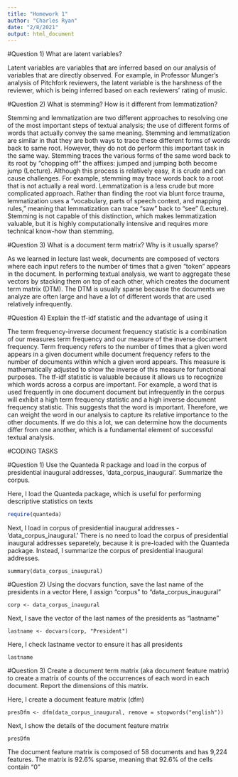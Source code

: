 ```yaml
---
title: "Homework 1"
author: "Charles Ryan"
date: "2/8/2021"
output: html_document
---
```

#Question 1) What are latent variables?


Latent variables are variables that are inferred based on our analysis of variables that are directly observed. For example, in Professor Munger’s analysis of Pitchfork reviewers, the latent variable is the harshness of the reviewer, which is being inferred based on each reviewers’ rating of music. 

#Question 2) What is stemming? How is it different from lemmatization? 

Stemming and lemmatization are two different approaches to resolving one of the most important steps of textual analysis; the use of different forms of words that actually convey the same meaning. Stemming and lemmatization are similar in that they are both ways to trace these different forms of words back to same root. However, they do not do perform this important task in the same way. Stemming traces the various forms of the same word back to its root by “chopping off” the affixes: jumped and jumping both become jump (Lecture). Although this process is relatively easy, it is crude and can cause challenges. For example, stemming may trace words back to a root that is not actually a real word. Lemmatization is a less crude but more complicated approach. Rather than finding the root via blunt force trauma, lemmatization uses a “vocabulary, parts of speech context, and mapping rules,” meaning that lemmatization can trace “saw” back to “see” (Lecture). Stemming is not capable of this distinction, which makes lemmatization valuable, but it is highly computationally intensive and requires more technical know-how than stemming. 

#Question 3) What is a document term matrix? Why is it usually sparse? 

As we learned in lecture last week, documents are composed of vectors where each input refers to the number of times that a given “token” appears in the document. In performing textual analysis, we want to aggregate these vectors by stacking them on top of each other, which creates the document term matrix (DTM). The DTM is usually sparse because the documents we analyze are often large and have a lot of different words that are used relatively infrequently. 

#Question 4) Explain the tf-idf statistic and the advantage of using it 

The term frequency-inverse document frequency statistic is a combination of our measures term frequency and our measure of the inverse document frequency. Term frequency refers to the number of times that a given word appears in a given document while document frequency refers to the number of documents within which a given word appears. This measure is mathematically adjusted to show the inverse of this measure for functional purposes. The tf-idf statistic is valuable because it allows us to recognize which words across a corpus are important. For example, a word that is used frequently in one document document but infrequently in the corpus will exhibit a high term frequency statistic and a high inverse document frequency statistic. This suggests that the word is important. Therefore, we can weight the word in our analysis to capture its relative importance to the other documents. If we do this a lot, we can determine how the documents differ from one another, which is a fundamental element of successful textual analysis. 

#CODING TASKS

#Question 1) Use the Quanteda R package and load in the corpus of presidential inaugural addresses, 'data_corpus_inaugural'. Summarize the corpus.

Here, I load the Quanteda package, which is useful for performing descriptive statistics on texts
```r
require(quanteda)
```

Next, I load in corpus of presidential inaugural addresses - 'data_corpus_inaugural.' There is no need to load the corpus of presidential inaugural addresses separetely, because it is pre-loaded with the Quanteda package. Instead, I summarize the corpus of presidential inaugural addresses. 
```{}
summary(data_corpus_inaugural)
```

#Question 2) Using the docvars function, save the last name of the presidents in a vector
Here, I assign "corpus" to "data_corpus_inaugural"
```{}
corp <- data_corpus_inaugural
```

Next, I save the vector of the last names of the presidents as "lastname"
```{}
lastname <- docvars(corp, "President")
```
Here, I check lastname vector to ensure it has all presidents
```{}
lastname
```

#Question 3) Create a document term matrix (aka document feature matrix) to create a matrix of counts of the occurrences of each word in each document. Report the dimensions of this matrix.

Here, I create a document feature matrix (dfm)
```{}
presDfm <- dfm(data_corpus_inaugural, remove = stopwords("english"))
```
Next, I show the details of the document feature matrix
```{}
presDfm
```
The document feature matrix is composed of 58 documents and has 9,224 features. The matrix is 92.6% sparse, meaning that 92.6% of the cells contain "0" 


